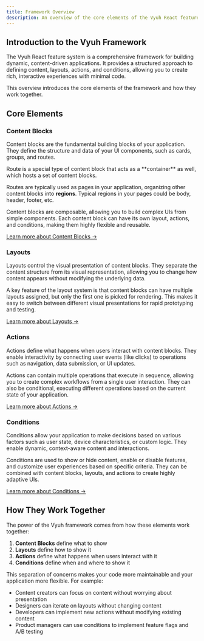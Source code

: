 ```yaml
---
title: Framework Overview
description: An overview of the core elements of the Vyuh React feature system
---
```



## Introduction to the Vyuh Framework

The Vyuh React feature system is a comprehensive framework for building dynamic,
content-driven applications. It provides a structured approach to defining
content, layouts, actions, and conditions, allowing you to create rich,
interactive experiences with minimal code.

This overview introduces the core elements of the framework and how they work
together.

## Core Elements

### Content Blocks

Content blocks are the fundamental building blocks of your application. They
define the structure and data of your UI components, such as cards, groups, and
routes.

<Aside title={'The Route content block'}>
Route is a special type of content block that acts as a **container** as well,
which hosts a set of content blocks.

Routes are typically used as pages in your application, organizing other content
blocks into **regions**. Typical regions in your pages could be body, header,
footer, etc.

</Aside>

Content blocks are composable, allowing you to build complex UIs from simple
components. Each content block can have its own layout, actions, and conditions,
making them highly flexible and reusable.

[Learn more about Content Blocks →](/react/guides/content-blocks)

### Layouts

Layouts control the visual presentation of content blocks. They separate the
content structure from its visual representation, allowing you to change how
content appears without modifying the underlying data.

A key feature of the layout system is that content blocks can have multiple
layouts assigned, but only the first one is picked for rendering. This makes it
easy to switch between different visual presentations for rapid prototyping and
testing.

[Learn more about Layouts →](/react/guides/layouts)

### Actions

Actions define what happens when users interact with content blocks. They enable
interactivity by connecting user events (like clicks) to operations such as
navigation, data submission, or UI updates.

Actions can contain multiple operations that execute in sequence, allowing you
to create complex workflows from a single user interaction. They can also be
conditional, executing different operations based on the current state of your
application.

[Learn more about Actions →](/react/guides/actions)

### Conditions

Conditions allow your application to make decisions based on various factors
such as user state, device characteristics, or custom logic. They enable
dynamic, context-aware content and interactions.

Conditions are used to show or hide content, enable or disable features, and
customize user experiences based on specific criteria. They can be combined with
content blocks, layouts, and actions to create highly adaptive UIs.

[Learn more about Conditions →](/react/guides/conditions)

## How They Work Together

The power of the Vyuh framework comes from how these elements work together:

1. **Content Blocks** define what to show
2. **Layouts** define how to show it
3. **Actions** define what happens when users interact with it
4. **Conditions** define when and where to show it

This separation of concerns makes your code more maintainable and your
application more flexible. For example:

- Content creators can focus on content without worrying about presentation
- Designers can iterate on layouts without changing content
- Developers can implement new actions without modifying existing content
- Product managers can use conditions to implement feature flags and A/B testing
